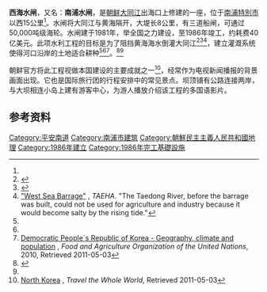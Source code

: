 {{Infobox Korean name
|context=north
|img=Namp'o 125.39169E 38.73185N.jpg
|caption=西海水闸的卫星地图。大同江在图中从右至左流向黄海，南浦市在河流北岸。
|coordinates = {{Coord|38|41|N|125|10|E}}
|hangul=서해갑문
|hanja={{linktext|西|海|閘|門}}
|rr=Seohae Gammun
|mr=Sŏhae Kammun
}}

'''西海水闸'''，又名：'''南浦水闸'''，是[[朝鲜民主主义人民共和国|朝鲜]][[大同江|大同江]]出海口上修建的一座{{en-link|防潮堤|tidal barrage}}，位于[[南浦特別市|南浦特別市]]以西15公里<ref name=dljs/>。水闸将大同江与黄海隔开，大堤长8公里，有三道船闸，可通过50,000吨级海轮。水闸建于1981年，举全国之力建设，至1986年竣工，约耗费40亿美元。此项水利工程的目标是为了阻挡黄海海水倒灌大同江<ref name=mafengwo>{{Cite web |url=http://www.mafengwo.cn/poi/5504826.html |title=平安南道景点：西海水闸 |accessdate=2018-10-05 |work=mafengwo.cn |archive-date=2018-10-06 |archive-url=https://web.archive.org/web/20181006035207/http://www.mafengwo.cn/poi/5504826.html |dead-url=no }}</ref><ref name=dljs>{{Cite web |url=http://www.dljs.net/dlsk/9677.html |title=锁江镇海的南浦水闸 |accessdate=2018-10-05 |date=2010-01-29 |work=地理教师网 |archive-url=https://web.archive.org/web/20181006083613/http://www.dljs.net/dlsk/9677.html |archive-date=2018-10-06 |dead-url=yes }}</ref><ref>[https://www.youtube.com/watch?feature=player_detailpage&v=VHu5FEeIqfM#t=78 "West Sea Barrage"] {{Wayback|url=https://www.youtube.com/watch?feature=player_detailpage&v=VHu5FEeIqfM#t=78 |date=20170202025923 }}, ''TAEHA''. "The Taedong River, before the barrage was built, could not be used for agriculture and industry because it would become salty by the rising tide."</ref>，建立灌溉系统使得河口沿岸的土地适合耕种<ref name=dljs/><ref name=mafengwo/><ref>[http://www.fao.org/nr/water/aquastat/countries/korea_d_p_rp/print1.stm Democratic People´s Republic of Korea - Geography, climate and population] {{Wayback|url=http://www.fao.org/nr/water/aquastat/countries/korea_d_p_rp/print1.stm |date=20111029234722 }}, ''Food and Agriculture Organization of the United Nations'', 2010, Retrieved 2011-05-03</ref>。<ref>{{Cite web|url=http://chinese.aljazeera.net/news/2018/6/7/russia-attempts-to-regain-clout-over-north-korea|title=俄罗斯有意重塑对朝鲜的影响|accessdate=2018-10-05|date=2018-06-07|work=aljazeera.net|archive-date=2019-11-30|archive-url=https://web.archive.org/web/20191130144048/https://chinese.aljazeera.net/news/2018/6/7/russia-attempts-to-regain-clout-over-north-korea|dead-url=no}}</ref><ref name=ifeng20170718/>

朝鲜官方将此工程视做本国建设的主要成就之一<ref>[http://www.travelthewholeworld.com/northkorea.html North Korea] {{Wayback|url=http://www.travelthewholeworld.com/northkorea.html |date=20110806161310 }}, ''Travel the Whole World'', Retrieved 2011-05-03</ref>，经常作为电视新闻播报的背景画面出现。它也是国际旅行团的行程安排中的常见景点。坝顶铺有公路连接两岸，与大坝相连小岛上建有游客中心，为游人播放介绍该工程的多国语影片。

{{wide image|Nampo Dam panorama.jpg|1200px|从游客中心顶部往大同江上-{游}-方向望西海水闸。左边大堤延伸约7km，右边可见船闸。较清澈的是黄海。|alt=西海水闸全景}}

==参考资料==
{{reflist}}
[[Category:平安南道|Category:平安南道]]
[[Category:南浦市建筑|Category:南浦市建筑]]
[[Category:朝鮮民主主義人民共和國地理|Category:朝鮮民主主義人民共和國地理]]
[[Category:1986年建立|Category:1986年建立]]
[[Category:1986年完工基礎設施|Category:1986年完工基礎設施]]